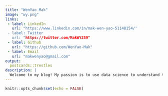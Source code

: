 ```yaml
---
title: "WenYao Mak"
image: "wy.png"
links: 
 - label: LinkedIn
   url: "https://www.linkedin.com/in/mak-wen-yao-51148154/'
 - label: Twitter 
   url: "https://twitter.com/MakWY259" 
 - label: Github
   url: "https://github.com/WenYao-Mak"
 - label: Email 
   url: "makwenyao@gmail.com"
output: 
  postcards::trestles
description: |
  Welcome to my blog! My passion is to use data science to understand the world. 
---
```


```r
knitr::opts_chunk$set(echo = FALSE)
```
